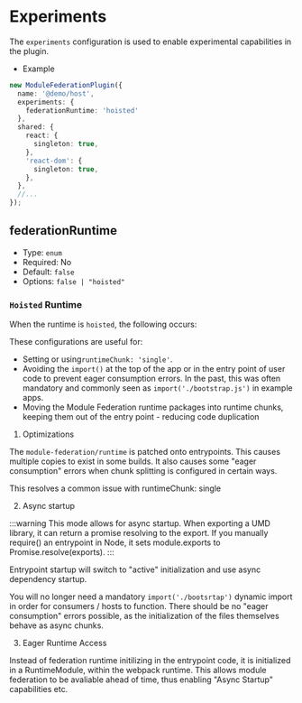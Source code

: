 # Experiments

The `experiments` configuration is used to enable experimental capabilities in the plugin.

- Example

```ts
new ModuleFederationPlugin({
  name: '@demo/host',
  experiments: {
    federationRuntime: 'hoisted'
  },
  shared: {
    react: {
      singleton: true,
    },
    'react-dom': {
      singleton: true,
    },
  },
  //...
});
```

## federationRuntime

- Type: `enum`
- Required: No
- Default: `false`
- Options: `false | "hoisted"`

### `Hoisted` Runtime

When the runtime is `hoisted`, the following occurs:

These configurations are useful for:

- Setting or using`runtimeChunk: 'single'`.
- Avoiding the `import()` at the top of the app or in the entry point of user code to prevent eager consumption errors. In the past, this was often mandatory and commonly seen as `import('./bootstrap.js')` in example apps.
- Moving the Module Federation runtime packages into runtime chunks, keeping them out of the entry point - reducing code duplication

1) Optimizations

The `module-federation/runtime` is patched onto entrypoints. This causes multiple copies to exist in some builds.
It also causes some "eager consumption" errors when chunk splitting is configured in certain ways.

This resolves a common issue with runtimeChunk: single

2) Async startup

:::warning
This mode allows for async startup. When exporting a UMD library, it can return a promise resolving to the export.
If you manually require() an entrypoint in Node, it sets module.exports to Promise.resolve(exports).
:::

Entrypoint startup will switch to "active" initialization and use async dependency startup.

You will no longer need a mandatory `import('./bootsrtap')` dynamic import in order for consumers / hosts to function.
There should be no "eager consumption" errors possible, as the initialization of the files themselves behave as async chunks.

3) Eager Runtime Access

Instead of federation runtime initilizing in the entrypoint code, it is initialized in a RuntimeModule, within the webpack runtime.
This allows module federation to be avaliable ahead of time, thus enabling "Async Startup" capabilities etc.


